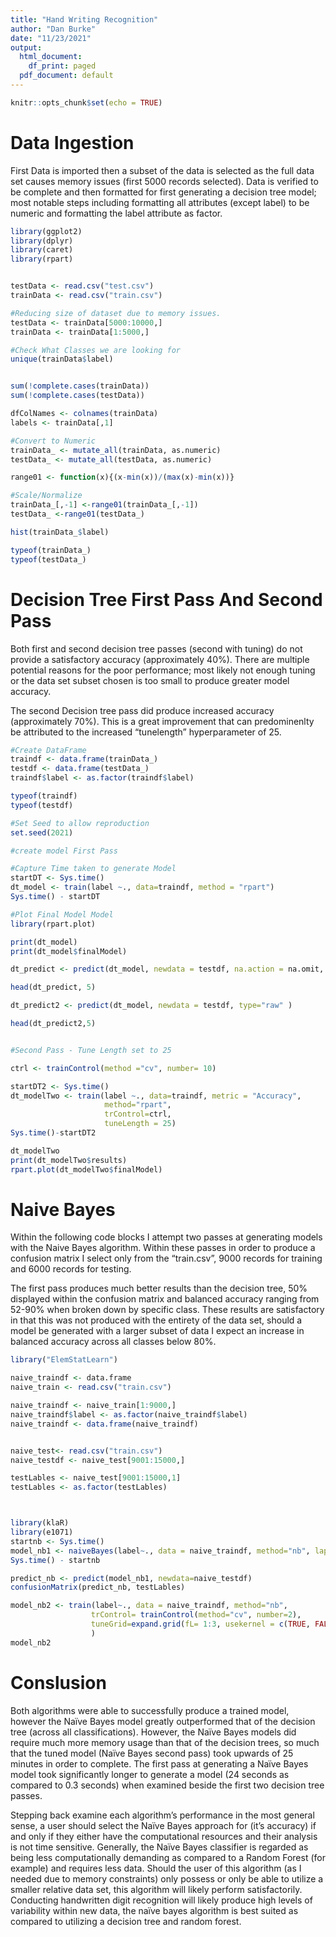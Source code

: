 ```yaml
---
title: "Hand Writing Recognition"
author: "Dan Burke"
date: "11/23/2021"
output:
  html_document:
    df_print: paged
  pdf_document: default
---
```


```r
knitr::opts_chunk$set(echo = TRUE)
```
# Data Ingestion

First Data is imported then a subset of the data is selected as the full data set causes memory issues (first 5000 records selected). Data is verified to be complete and then formatted for first generating a decision tree model; most notable steps including formatting all attributes (except label) to be numeric and formatting the label attribute as factor. 
```r


library(ggplot2)
library(dplyr)
library(caret)
library(rpart)


testData <- read.csv("test.csv")
trainData <- read.csv("train.csv")

#Reducing size of dataset due to memory issues. 
testData <- trainData[5000:10000,]
trainData <- trainData[1:5000,]

#Check What Classes we are looking for
unique(trainData$label)


sum(!complete.cases(trainData))
sum(!complete.cases(testData))

dfColNames <- colnames(trainData)
labels <- trainData[,1]

#Convert to Numeric
trainData_ <- mutate_all(trainData, as.numeric)
testData_ <- mutate_all(testData, as.numeric)

range01 <- function(x){(x-min(x))/(max(x)-min(x))}

#Scale/Normalize
trainData_[,-1] <-range01(trainData_[,-1])
testData_ <-range01(testData_)

hist(trainData_$label)

typeof(trainData_)
typeof(testData_)


```
# Decision Tree First Pass And Second Pass

Both first and second decision tree passes (second with tuning) do not provide a satisfactory accuracy (approximately 40%). There are multiple potential reasons for the poor performance; most likely not enough tuning or the data set subset chosen is too small to produce greater model accuracy.

The second Decision tree pass did produce increased accuracy (approximately 70%). This is a great improvement that can predominenlty be attributed to the increased "tunelength" hyperparameter of 25.

```r

#Create DataFrame
traindf <- data.frame(trainData_)
testdf <- data.frame(testData_)
traindf$label <- as.factor(traindf$label)

typeof(traindf)
typeof(testdf)

#Set Seed to allow reproduction
set.seed(2021)

#create model First Pass

#Capture Time taken to generate Model
startDT <- Sys.time()
dt_model <- train(label ~., data=traindf, method = "rpart")
Sys.time() - startDT

#Plot Final Model Model
library(rpart.plot)

print(dt_model)
print(dt_model$finalModel)

dt_predict <- predict(dt_model, newdata = testdf, na.action = na.omit, type="prob" )

head(dt_predict, 5)

dt_predict2 <- predict(dt_model, newdata = testdf, type="raw" )

head(dt_predict2,5)


#Second Pass - Tune Length set to 25

ctrl <- trainControl(method ="cv", number= 10)

startDT2 <- Sys.time()
dt_modelTwo <- train(label ~., data=traindf, metric = "Accuracy", 
                     method="rpart",
                     trControl=ctrl,
                     tuneLength = 25)
Sys.time()-startDT2

dt_modelTwo
print(dt_modelTwo$results)
rpart.plot(dt_modelTwo$finalModel)

```
# Naive Bayes
Within the following code blocks I attempt two passes at generating models with the Naive Bayes algorithm. Within these passes in order to produce a confusion matrix I select only from the "train.csv", 9000 records for training and 6000 records for testing. 

The first pass produces much better results than the decision tree, 50% displayed within the confusion matrix and balanced accuracy ranging from 52-90% when broken down by specific class. These results are satisfactory in that this was not produced with the entirety of the data set, should a model be generated with a larger subset of data I expect an increase in balanced accuracy across all classes below 80%. 

```r

library("ElemStatLearn")

naive_traindf <- data.frame
naive_train <- read.csv("train.csv")

naive_traindf <- naive_train[1:9000,]
naive_traindf$label <- as.factor(naive_traindf$label)
naive_traindf <- data.frame(naive_traindf)


naive_test<- read.csv("train.csv")
naive_testdf <- naive_test[9001:15000,]

testLables <- naive_test[9001:15000,1]
testLables <- as.factor(testLables)



library(klaR)
library(e1071)
startnb <- Sys.time()
model_nb1 <- naiveBayes(label~., data = naive_traindf, method="nb", laplace =1)
Sys.time() - startnb

predict_nb <- predict(model_nb1, newdata=naive_testdf)
confusionMatrix(predict_nb, testLables)

```

```r

model_nb2 <- train(label~., data = naive_traindf, method="nb",
                  trControl= trainControl(method="cv", number=2),
                  tuneGrid=expand.grid(fL= 1:3, usekernel = c(TRUE, FALSE), adjust = 1:3)
                  )
model_nb2

```

# Conslusion
Both algorithms were able to successfully produce a trained model, however the Naïve Bayes model greatly outperformed that of the decision tree (across all classifications). However, the Naïve Bayes models did require much more memory usage than that of the decision trees, so much that the tuned model (Naïve Bayes second pass) took upwards of 25 minutes in order to complete. The first pass at generating a Naïve Bayes model took significantly longer to generate a model (24 seconds as compared to 0.3 seconds) when examined beside the first two decision tree passes. 

Stepping back examine each algorithm’s performance in the most general sense, a user should select the Naïve Bayes approach for (it’s accuracy) if and only if they either have the computational resources and their analysis is not time sensitive. Generally, the Naïve Bayes classifier is regarded as being less computationally demanding as compared to a Random Forest (for example) and requires less data. Should the user of this algorithm (as I needed due to memory constraints) only possess or only be able to utilize a smaller relative data set, this algorithm will likely perform satisfactorily. 
Conducting handwritten digit recognition will likely produce high levels of variability within new data, the naïve bayes algorithm is best suited as compared to utilizing a decision tree and random forest.
